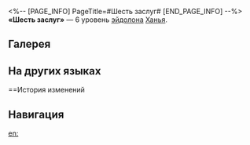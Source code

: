<%-- [PAGE_INFO]
PageTitle=#Шесть заслуг#
[END_PAGE_INFO] --%>
{{Эйдолон Инфобокс
|Название         = Шесть заслуг
|Изображение      = Эйдолон Шесть заслуг.png
|Персонаж         = Ханья
|Уровень          = 6
|Длительность     = 
|Описание         = Эффект повышения урона, описанный в таланте персонажа, дополнительно повышает урон на 10%.
|Свойство1        = 
|Масштабирование1 = 
}}
'''«Шесть заслуг»''' — 6 уровень [[эйдолон]]а [[Ханья]].

==Галерея==
{{Галерея|position=left|captionalign=center
|Персонаж Ханья Эйдолон 6.png|Осколок Эйдолона
}}

==На других языках==
{{На других языках
|en   = Six Reverences
|zhs  = 六正
|zht  = 六正
|ja   = {{Rubi|六正|ろくしょう}}
|ko   = 육정(六正)
|es   = Seis reverencias
|fr   = Six destinées
|ru   = Шесть заслуг
|th   = Six Reverences
|vi   = Lục Chính
|de   = Sechs Ehrerbietungen
|id   = Six Reverences
|pt   = Seis Reverências
}}

==История изменений
{{История изменений|3.5}}

==Навигация==
{{Навык Навбокс|Ханья}}

[[en:]]